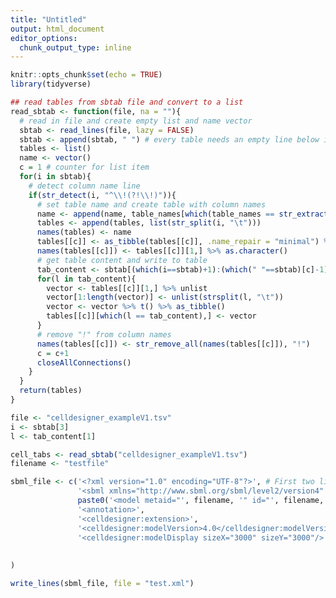 ```yaml
---
title: "Untitled"
output: html_document
editor_options: 
  chunk_output_type: inline
---
```


```r
knitr::opts_chunk$set(echo = TRUE)
library(tidyverse)
```

```r
## read tables from sbtab file and convert to a list
read_sbtab <- function(file, na = ""){
  # read in file and create empty list and name vector
  sbtab <- read_lines(file, lazy = FALSE)
  sbtab <- append(sbtab, " ") # every table needs an empty line below it
  tables <- list()
  name <- vector()
  c = 1 # counter for list item
  for(i in sbtab){
    # detect column name line
    if(str_detect(i, "^\\!(?!\\!)")){
      # set table name and create table with column names
      name <- append(name, table_names[which(table_names == str_extract(sbtab[which(i == sbtab)-1], table_names))])
      tables <- append(tables, list(str_split(i, "\t")))
      names(tables) <- name
      tables[[c]] <- as_tibble(tables[[c]], .name_repair = "minimal") %>% t() %>% as_tibble(.name_repair = "minimal")
      names(tables[[c]]) <- tables[[c]][1,] %>% as.character()
      # get table content and write to table
      tab_content <- sbtab[(which(i==sbtab)+1):(which(" "==sbtab)[c]-1)]
      for(l in tab_content){
        vector <- tables[[c]][1,] %>% unlist
        vector[1:length(vector)] <- unlist(strsplit(l, "\t"))
        vector <- vector %>% t() %>% as_tibble()
        tables[[c]][which(l == tab_content),] <- vector
      }
      # remove "!" from column names
      names(tables[[c]]) <- str_remove_all(names(tables[[c]]), "!")
      c = c+1
      closeAllConnections()
    } 
  }
  return(tables)
}

file <- "celldesigner_exampleV1.tsv"
i <- sbtab[3]
l <- tab_content[1]

cell_tabs <- read_sbtab("celldesigner_exampleV1.tsv")
filename <- "testfile"

sbml_file <- c('<?xml version="1.0" encoding="UTF-8"?>', # First two lines are base formatting for xml and do not change
               '<sbml xmlns="http://www.sbml.org/sbml/level2/version4" xmlns:celldesigner="http://www.sbml.org/2001/ns/celldesigner" level="2" version="4">', 
               paste0('<model metaid="', filename, '" id="', filename, '">'), #'filename' is defined by the documentname
               '<annotation>',
               '<celldesigner:extension>',
               '<celldesigner:modelVersion>4.0</celldesigner:modelVersion>', #Celldesigner model version will always be 4 in this converter
               '<celldesigner:modelDisplay sizeX="3000" sizeY="3000"/>', #Size of the Celldesigner map(may be changeable in the future)
               
               
)

write_lines(sbml_file, file = "test.xml")
```

